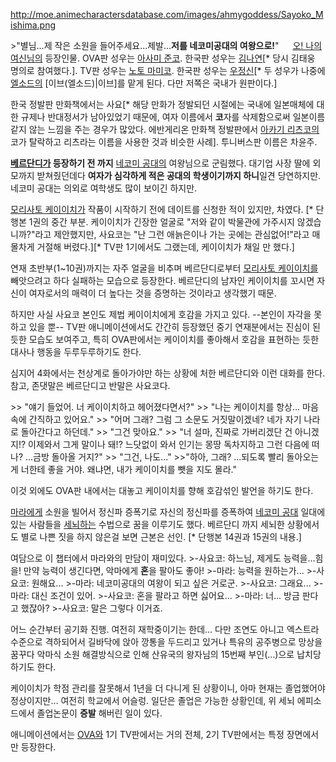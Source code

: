 http://moe.animecharactersdatabase.com/images/ahmygoddess/Sayoko_Mishima.png

>"별님...제 작은 소원을 들어주세요...제발...'''저를 네코미공대의 여왕으로!'''"
　
[[오! 나의 여신님]]의 등장인물.
OVA판 성우는 [[아사미 준코]]. 한국판 성우는 [[김나연]][* 당시 김태웅 명의로 참여했다.].
TV판 성우는 [[노토 마미코]]. 한국판 성우는 [[우정신]][* 두 성우가 나중에 [[엘소드]]의 [이브(엘소드)|이브]를 맡게 된다. 다만 저쪽은 국내가 원판이다.]

한국 정발판 만화책에서는 사요[* 해당 만화가 정발되던 시절에는 국내에 일본매체에 대한 규제나 반대정서가 남아있었기 때문에, 여자 이름에서 '''코'''자를 삭제함으로써 일본이름 같지 않는 느낌을 주는 경우가 많았다. 에반게리온 만화책 정발판에서 [[아카기 리츠코]]의 코가 탈락하고 리츠라는 이름을 사용한 것과 비슷한 사례]. 투니버스판 이름은 차윤주.

'''[[베르단디]]가 등장하기 전 까지''' [[네코미 공대]]의 여왕님으로 군림했다. 대기업 사장 딸에 외모까지 받쳐줬던데다 '''여자가 심각하게 적은 공대의 학생이기까지 하니 '''일견 당연하지만. 네코미 공대는 의외로 여학생도 많이 보이긴 하지만.

[[모리사토 케이이치]]가 작품이 시작하기 전에 데이트를 신청한 적이 있지만, 차였다. [* 단행본 1권의 중간 부분. 케이이치가 긴장한 얼굴로 "저와 같이 박물관에 가주시지 않겠습니까?"라고 제안했지만, 사요코는 "난 그런 애늙은이나 가는 곳에는 관심없어!"라고 매몰차게 거절해 버렸다.][* TV판 1기에서도 그랬는데, 케이이치가 채일 만 했다.]

연재 초반부(1~10권)까지는 자주 얼굴을 비추며 베르단디로부터 [[모리사토 케이이치]]를 빼앗으려고 하다 실패하는 모습으로 등장한다. 베르단디의 남자인 케이이치를 꼬시면 자신이 여자로서의 매력이 더 높다는 것을 증명하는 것이라고 생각했기 때문.

하지만 사실 사요코 본인도 제법 케이이치에게 호감을 가지고 있다. --본인이 자각을 못하고 있을 뿐--
TV판 애니메이션에서도 간간히 등장했던 중기 연재분에서는 진심이 된 듯한 모습도 보여주고, 특히 OVA판에서는 케이이치를 좋아해서 호감을 표현하는 듯한 대사나 행동을 두루두루하기도 한다.

심지어 4화에서는 천상계로 돌아가야만 하는 상황에 처한 베르단디와 이런 대화를 한다. 참고, 존댓말은 베르단디고 반말은 사요코다.

>> "얘기 들었어. 너 케이이치하고 헤어졌다면서?" 
>> "나는 케이이치를 항상... 마음 속에 간직하고 있어요."
>> "어머 그래? 그럼 그 소문도 거짓말이겠네? 네가 자기 나라로 돌아간다고 하던데."
>> "그건 맞아요."
>> "너 설마, 진짜로 가버리겠단 건 아니겠지!? 이제와서 그게 말이나 돼!? 느닷없이 와서 인기는 몽땅 독차지하고 그런 다음에 떠나? ...금방 돌아올 거지?"
>> "그건, 나도..."
>>"하아, 그래? ...되도록 빨리 돌아오는 게 너한테 좋을 거야. 왜냐면, 내가 케이이치를 뺏을 지도 몰라."

이것 외에도 OVA판 내에서는 대놓고 케이이치를 향해 호감섞인 발언을 하기도 한다.

[[마라]]에게 소원을 빌어서 정신파 증폭기로 자신의 정신파를 증폭하여 [[네코미 공대]] 일대에 있는 사람들을 [[세뇌]]하는 수법으로 꿈을 이루기도 했다. 베르단디 까지 세뇌한 상황에서도 별로 나쁜 짓을 하지 않은걸 보면 근본은 선인. [* 단행본 14권과 15권의 내용.]

여담으로 이 챕터에서 마라와의 만담이 재미있다.
>-사요코: 하느님, 제게도 능력을...힘을! 만약 능력이 생긴다면, 악마에게 '''혼'''을 팔아도 좋아!
>-마라: 능력을 원하는가...
>-사요코: 원해요...
>-마라: 네코미공대의 여왕이 되고 싶은 거로군.
>-사요코: 그래요...
>-마라: 대신 조건이 있어.
>-사요코: 혼을 팔라고 하면 싫어요...
>-마라: 너... 방금 판다고 했잖아?
>-사요코: 말은 그렇다 이거죠.

어느 순간부터 공기화 진행. 여전히 재학중이기는 한데… 다만 조연도 아니고 엑스트라 수준으로 격하되어서 길바닥에 앉아 깡통을 두드리고 있거나 특유의 공주병으로 망상을 꿈꾸다 악마식 소원 해결방식으로 인해 산유국의 왕자님의 15번째 부인(…)으로 납치당하기도 한다.

케이이치가 학점 관리를 잘못해서 1년을 더 다니게 된 상황이니, 아마 현재는 졸업했어야 정상이지만… 여전히 학교에서 어슬렁. 일단은 졸업은 가능한 상황인데, 위 세뇌 에피소드에서 졸업논문이 '''증발''' 해버린 일이 있다.

애니메이션에서는 [[OVA]]와 1기 TV판에서는 거의 전체, 2기 TV판에서는 특정 장면에서만 등장한다. 
